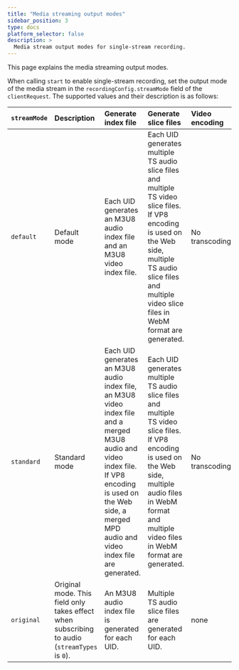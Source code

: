 ```yaml
---
title: "Media streaming output modes"
sidebar_position: 3
type: docs
platform_selector: false
description: >
  Media stream output modes for single-stream recording.
---
```


This page explains the media streaming output modes.

When calling `start` to enable single-stream recording, set the output mode of the media stream in the `recordingConfig.streamMode` field of the `clientRequest`. The supported values ​​​​and their description is as follows: 

| `streamMode` | Description | Generate index file | Generate slice files | Video encoding | Audio encoding | Supported features |
|:---|:---|:---|:---|:---|:---|:---|
| `default` | Default mode | Each UID generates an M3U8 audio index file and an M3U8 video index file. | Each UID generates multiple TS audio slice files and multiple TS video slice files. If VP8 encoding is used on the Web side, multiple TS audio slice files and multiple video slice files in WebM format are generated. | No transcoding | Transcode | Single stream recording and video screenshots. |
| `standard` | Standard mode | Each UID generates an M3U8 audio index file, an M3U8 video index file and a merged M3U8 audio and video index file. If VP8 encoding is used on the Web side, a merged MPD audio and video index file are generated. | Each UID generates multiple TS audio slice files and multiple TS video slice files. If VP8 encoding is used on the Web side, multiple audio files in WebM format and multiple video files in WebM format are generated. | No transcoding | Transcode | Single stream recording, video screenshots. |
| `original` | Original mode. This field only takes effect when subscribing to audio  (`streamTypes` is `0`). | An M3U8 audio index file is generated for each UID. | Multiple TS audio slice files are generated for each UID. | none | No transcoding | Single-stream audio recording without transcoding. |
